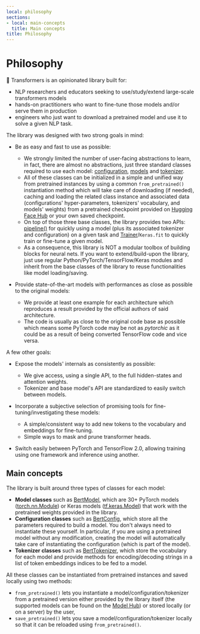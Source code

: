 ```yaml
---
local: philosophy
sections:
- local: main-concepts
  title: Main concepts
title: Philosophy
---
```

<script>
</script>
<!--Copyright 2020 The HuggingFace Team. All rights reserved.

Licensed under the Apache License, Version 2.0 (the "License"); you may not use this file except in compliance with
the License. You may obtain a copy of the License at

http://www.apache.org/licenses/LICENSE-2.0

Unless required by applicable law or agreed to in writing, software distributed under the License is distributed on
an "AS IS" BASIS, WITHOUT WARRANTIES OR CONDITIONS OF ANY KIND, either express or implied. See the License for the
specific language governing permissions and limitations under the License.
-->

<h1 id="philosophy">Philosophy</h1>

🤗 Transformers is an opinionated library built for:

- NLP researchers and educators seeking to use/study/extend large-scale transformers models
- hands-on practitioners who want to fine-tune those models and/or serve them in production
- engineers who just want to download a pretrained model and use it to solve a given NLP task.

The library was designed with two strong goals in mind:

- Be as easy and fast to use as possible:

  - We strongly limited the number of user-facing abstractions to learn, in fact, there are almost no abstractions,
    just three standard classes required to use each model: [configuration](main_classes/configuration),
    [models](main_classes/model) and [tokenizer](main_classes/tokenizer).
  - All of these classes can be initialized in a simple and unified way from pretrained instances by using a common
    `from_pretrained()` instantiation method which will take care of downloading (if needed), caching and
    loading the related class instance and associated data (configurations' hyper-parameters, tokenizers' vocabulary,
    and models' weights) from a pretrained checkpoint provided on [Hugging Face Hub](https://huggingface.co/models) or your own saved checkpoint.
  - On top of those three base classes, the library provides two APIs: [pipeline()](/docs/transformers/pr_15790/en/main_classes/pipelines#transformers.pipeline) for quickly
    using a model (plus its associated tokenizer and configuration) on a given task and
    [Trainer](/docs/transformers/pr_15790/en/main_classes/trainer#transformers.Trainer)/`Keras.fit` to quickly train or fine-tune a given model.
  - As a consequence, this library is NOT a modular toolbox of building blocks for neural nets. If you want to
    extend/build-upon the library, just use regular Python/PyTorch/TensorFlow/Keras modules and inherit from the base
    classes of the library to reuse functionalities like model loading/saving.

- Provide state-of-the-art models with performances as close as possible to the original models:

  - We provide at least one example for each architecture which reproduces a result provided by the official authors
    of said architecture.
  - The code is usually as close to the original code base as possible which means some PyTorch code may be not as
    *pytorchic* as it could be as a result of being converted TensorFlow code and vice versa.

A few other goals:

- Expose the models' internals as consistently as possible:

  - We give access, using a single API, to the full hidden-states and attention weights.
  - Tokenizer and base model's API are standardized to easily switch between models.

- Incorporate a subjective selection of promising tools for fine-tuning/investigating these models:

  - A simple/consistent way to add new tokens to the vocabulary and embeddings for fine-tuning.
  - Simple ways to mask and prune transformer heads.

- Switch easily between PyTorch and TensorFlow 2.0, allowing training using one framework and inference using another.

<h2 id="main-concepts">Main concepts</h2>

The library is built around three types of classes for each model:

- **Model classes** such as [BertModel](/docs/transformers/pr_15790/en/model_doc/bert#transformers.BertModel), which are 30+ PyTorch models ([torch.nn.Module](https://pytorch.org/docs/stable/nn.html#torch.nn.Module)) or Keras models ([tf.keras.Model](https://www.tensorflow.org/api_docs/python/tf/keras/Model)) that work with the pretrained weights provided in the
  library.
- **Configuration classes** such as [BertConfig](/docs/transformers/pr_15790/en/model_doc/bert#transformers.BertConfig), which store all the parameters required to build
  a model. You don't always need to instantiate these yourself. In particular, if you are using a pretrained model
  without any modification, creating the model will automatically take care of instantiating the configuration (which
  is part of the model).
- **Tokenizer classes** such as [BertTokenizer](/docs/transformers/pr_15790/en/model_doc/bert#transformers.BertTokenizer), which store the vocabulary for each model and
  provide methods for encoding/decoding strings in a list of token embeddings indices to be fed to a model.

All these classes can be instantiated from pretrained instances and saved locally using two methods:

- `from_pretrained()` lets you instantiate a model/configuration/tokenizer from a pretrained version either
  provided by the library itself (the supported models can be found on the [Model Hub](https://huggingface.co/models)) or
  stored locally (or on a server) by the user,
- `save_pretrained()` lets you save a model/configuration/tokenizer locally so that it can be reloaded using
  `from_pretrained()`.


